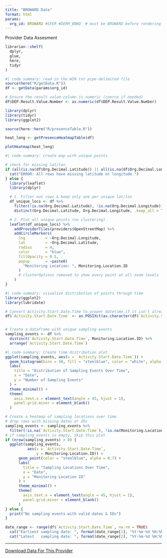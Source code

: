 ```yaml
---
title: "BROWARD Data"
format: html
params: 
  org_id: BROWARD #SFER #DERM_BBWQ  # must be BROWARD before rendering
---
```


Provider Data Assesment

```R
librarian::shelf(
  dplyr,
  glue,
  here,
  tidyr
)
```
```R
#| code-summary: read in the WIN txt pipe-delimited file
source(here("R/getData.R"))
df <- getData(params$org_id)

# Ensure the result value column is numeric (coerce if needed)
df$DEP.Result.Value.Number <- as.numeric(df$DEP.Result.Value.Number)
```

```R
library(dplyr)
library(tidyr)
library(ggplot2)

source(here::here("R/presenceTable.R"))

heat_long <- getPresenceHeatmapTable(df)
```

```R
plotHeatmap(heat_long)
```


```R
#| code-summary: create map with unique points

# check for missing lat/lon
if (all(is.na(df$Org.Decimal.Latitude)) || all(is.na(df$Org.Decimal.Longitude))) {
  cat("ERROR: All rows have missing latitude or longitude.")
} else {
  library(leaflet)
  library(dplyr)

  # 1. Filter out rows & keep only one per unique lat/lon
  df_unique_locs <- df %>%
    filter(!is.na(Org.Decimal.Latitude), !is.na(Org.Decimal.Longitude)) %>%
    distinct(Org.Decimal.Latitude, Org.Decimal.Longitude, .keep_all = TRUE)

  # 2. Plot all unique points (no clustering)
  leaflet(df_unique_locs) %>%
    addProviderTiles(providers$OpenStreetMap) %>%
    addCircleMarkers(
      lng         = ~Org.Decimal.Longitude,
      lat         = ~Org.Decimal.Latitude,
      radius      = 4,
      color       = "blue",
      fillOpacity = 0.5,
      popup       = ~paste0(
        "Monitoring Location: ", Monitoring.Location.ID
      )
      # clusterOptions removed to show every point at all zoom levels
    )
}
```

```R
#| code-summary: visualize distribution of points through time
library(ggplot2)
library(lubridate)

# Convert Activity.Start.Date.Time to proper datetime if it isn't already
df$`Activity.Start.Date.Time` <- as.POSIXct(as.character(df$`Activity.Start.Date.Time`), format = "%m/%d/%Y %H:%M:%S")


# Create a dataframe with unique sampling events
sampling_events <- df %>%
  distinct(`Activity.Start.Date.Time`, Monitoring.Location.ID) %>%
  arrange(`Activity.Start.Date.Time`)
```

```R
#| code-summary: Create time distribution plot
ggplot(sampling_events, aes(x = `Activity.Start.Date.Time`)) +
  geom_histogram(bins = 30, fill = "steelblue", color = "white", alpha = 0.7) +
  labs(
    title = "Distribution of Sampling Events Over Time",
    x = "Date",
    y = "Number of Sampling Events"
  ) +
  theme_minimal() +
  theme(
    axis.text.x = element_text(angle = 45, hjust = 1),
    panel.grid.minor = element_blank()
  )

```

```R
# Create a heatmap of sampling locations over time
# drop rows with missing dates or IDs
sampling_events <- sampling_events %>%
  filter(!is.na(`Activity.Start.Date.Time`), !is.na(Monitoring.Location.ID))
# if sampling_events is empty, skip this plot
if (nrow(sampling_events) > 0) {
  ggplot(sampling_events, 
          aes(x = `Activity.Start.Date.Time`, 
              y = Monitoring.Location.ID)) +
      geom_point(color = "steelblue", alpha = 0.7) +
      labs(
        title = "Sampling Locations Over Time",
        x = "Date",
        y = "Monitoring Location ID"
      ) +
      theme_minimal() +
      theme(
        axis.text.x = element_text(angle = 45, hjust = 1),
        panel.grid.minor = element_blank()
      )
} else {
  print("No sampling events with valid dates & IDs")
}
```

```R
date_range <- range(df$`Activity.Start.Date.Time`, na.rm = TRUE)
  cat("Earliest sampling date: ", format(date_range[1], "%Y-%m-%d %H:%M:%S"), "\n")
  cat("Latest   sampling date: ", format(date_range[2], "%Y-%m-%d %H:%M:%S"), "\n")
```

-----------

[Download Data For This Provider](`{r} glue("../data/WIN/_WIN_WAVES_OTIS_{params$org_id}.txt")`)
